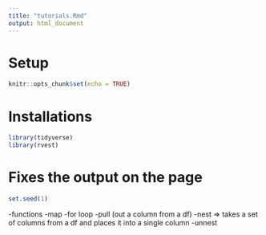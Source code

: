 ```yaml
---
title: "tutorials.Rmd"
output: html_document
---
```


# Setup
```r
knitr::opts_chunk$set(echo = TRUE)
```

# Installations
```r
library(tidyverse)
library(rvest)
```

# Fixes the output on the page
```r
set.seed(1)
```

-functions
-map 
-for loop
-pull (out a column from a df)
-nest => takes a set of columns from a df and places it into a single column
-unnest
